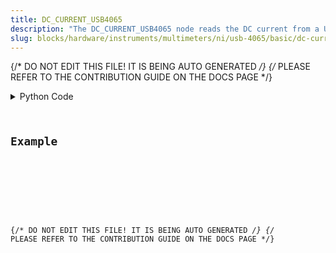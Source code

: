 ```yaml
---
title: DC_CURRENT_USB4065
description: "The DC_CURRENT_USB4065 node reads the DC current from a USB-4065."
slug: blocks/hardware/instruments/multimeters/ni/usb-4065/basic/dc-current-usb4065
---
```


{/* DO NOT EDIT THIS FILE! IT IS BEING AUTO GENERATED */}
{/* PLEASE REFER TO THE CONTRIBUTION GUIDE ON THE DOCS PAGE */}


<PythonDocsDisplay docstring={docstring} />
<details>
<summary>Python Code</summary>



<Code code={pythonCode} lang="py" wrap theme="dracula" />

[Find this Flojoy Block on GitHub](https://github.com/flojoy-ai/blocks/blob/main/blocks/HARDWARE/INSTRUMENTS/MULTIMETERS/NI/USB_4065/BASIC/DC_CURRENT_USB4065/DC_CURRENT_USB4065.py)

</details>

## Example


<GetHelpWidget />


<AppDisplay app={app} blockName="DC_CURRENT_USB4065" client:visible />


<Example />

{/* DO NOT EDIT THIS FILE! IT IS BEING AUTO GENERATED */}
{/* PLEASE REFER TO THE CONTRIBUTION GUIDE ON THE DOCS PAGE */}
